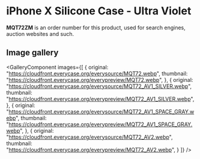 
# iPhone X Silicone Case - Ultra Violet

<Callout type='info' emoji='👉🏻'>**MQT72ZM** is an order number for this product, used for search engines, auction websites and such.</Callout>

## Image gallery

<GalleryComponent
    images={[
      {
        original: "https://cloudfront.everycase.org/everysource/MQT72.webp",
        thumbnail: "https://cloudfront.everycase.org/everypreview/MQT72.webp",
      },
      {
        original: "https://cloudfront.everycase.org/everysource/MQT72_AV1_SILVER.webp",
        thumbnail: "https://cloudfront.everycase.org/everypreview/MQT72_AV1_SILVER.webp",
      },
      {
        original: "https://cloudfront.everycase.org/everysource/MQT72_AV1_SPACE_GRAY.webp",
        thumbnail: "https://cloudfront.everycase.org/everypreview/MQT72_AV1_SPACE_GRAY.webp",
      },
      {
        original: "https://cloudfront.everycase.org/everysource/MQT72_AV2.webp",
        thumbnail: "https://cloudfront.everycase.org/everypreview/MQT72_AV2.webp",
      }
    ]}
  />
